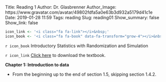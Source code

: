 Title: Reading 1
Author: Dr. Glasbrenner
Author_Image: https://www.gravatar.com/avatar/49802fdfa5a0e63b3d932a5179d41c1e
Date: 2019-01-28 11:59
Tags: reading
Slug: reading01
Show_summary: false
Show_link: false

```r
icon_link <- '<i class="fa fa-link"></i>&nbsp;'
icon_book <- '<i class="fa fa-book" data-fa-transform="grow-4"></i>&nbsp;'
```

`r icon_book` [Introductory Statistics with Randomization and Simulation]{.h3}

`r icon_link` [Click here][isrs-book] to download the textbook.

**Chapter 1: Introduction to data**

*   From the beginning up to the end of section 1.5, skipping section 1.4.2.

[isrs-book]: /doc/Diez_Barr_%C3%87etinkaya-Rundel_IntroductoryStatisticsWithRandomizationAndSimulation.pdf
